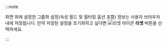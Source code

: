:::note

화면 위에 설정한 그룹화 설정(속성 필드 및 필터링 옵션 포함) 정보는 사용자 브라우저 내에 저장됩니다. 만약 저장된 설정을 초기화하고 싶다면 ![리셋 아이콘](/img/ico-reset.svg) **리셋** 버튼을 선택하세요.

:::